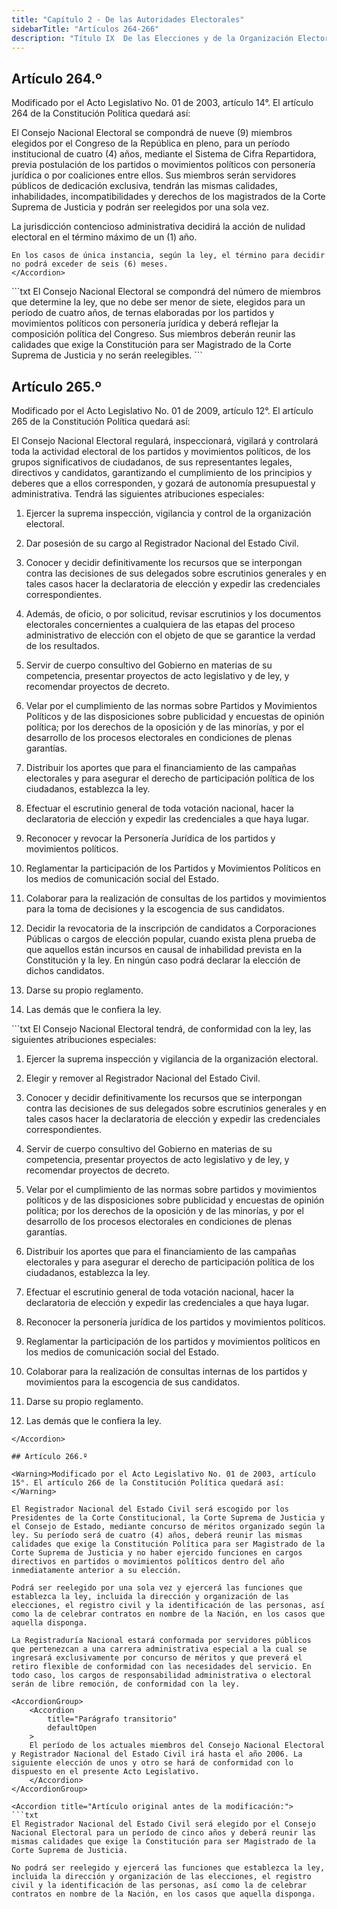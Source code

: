 ```yaml
---
title: "Capítulo 2 - De las Autoridades Electorales"
sidebarTitle: "Artículos 264-266"
description: "Título IX  De las Elecciones y de la Organización Electoral - Capítulo 2 - De las Autoridades Electorales"
---
```


## Artículo 264.º

<Warning>Modificado por el Acto Legislativo No. 01 de 2003, artículo 14°. El artículo 264 de la Constitución Política quedará así: </Warning>

El Consejo Nacional Electoral se compondrá de nueve (9) miembros elegidos por el Congreso de la República en pleno, para un período institucional de cuatro (4) años, mediante el Sistema de Cifra Repartidora, previa postulación de los partidos o movimientos políticos con personería jurídica o por coaliciones entre ellos. Sus miembros serán servidores públicos de dedicación exclusiva, tendrán las mismas calidades, inhabilidades, incompatibilidades y derechos de los magistrados de la Corte Suprema de Justicia y podrán ser reelegidos por una sola vez. 

  <AccordionGroup>
    <Accordion
        title="Parágrafo"
        defaultOpen
    >
    La jurisdicción contencioso administrativa decidirá la acción de nulidad electoral en el término máximo de un (1) año. 

    En los casos de única instancia, según la ley, el término para decidir no podrá exceder de seis (6) meses. 
    </Accordion>
</AccordionGroup>

<Accordion title="Artículo original antes de la modificación:">
```txt 
El Consejo Nacional Electoral se compondrá del número de miembros que determine la ley, que no debe ser menor de siete, elegidos para un período de cuatro años, de ternas elaboradas por los partidos y movimientos políticos con personería jurídica y deberá reflejar la composición política del Congreso. Sus miembros deberán reunir las calidades que exige la Constitución para ser Magistrado de la Corte Suprema de Justicia y no serán reelegibles. 
```
</Accordion>

## Artículo 265.º

<Warning>Modificado por el Acto Legislativo No. 01 de 2009, artículo 12°. El artículo 265 de la Constitución Política quedará así: </Warning>

El Consejo Nacional Electoral regulará, inspeccionará, vigilará y controlará toda la actividad electoral de los partidos y movimientos políticos, de los grupos significativos de ciudadanos, de sus representantes legales, directivos y candidatos, garantizando el cumplimiento de los principios y deberes que a ellos corresponden, y gozará de autonomía presupuestal y administrativa. Tendrá las siguientes atribuciones especiales:

1. Ejercer la suprema inspección, vigilancia y control de la organización electoral.

2. Dar posesión de su cargo al Registrador Nacional del Estado Civil.

3. Conocer y decidir definitivamente los recursos que se interpongan contra las decisiones de sus delegados sobre escrutinios generales y en tales casos hacer la declaratoria de elección y expedir las credenciales correspondientes.

4. Además, de oficio, o por solicitud, revisar escrutinios y los documentos electorales concernientes a cualquiera de las etapas del proceso administrativo de elección con el objeto de que se garantice la verdad de los resultados.

5. Servir de cuerpo consultivo del Gobierno en materias de su competencia, presentar proyectos de acto legislativo y de ley, y recomendar proyectos de decreto.

6. Velar por el cumplimiento de las normas sobre Partidos y Movimientos Políticos y de las disposiciones sobre publicidad y encuestas de opinión política; por los derechos de la oposición y de las minorías, y por el desarrollo de los procesos electorales en condiciones de plenas garantías. 

7. Distribuir los aportes que para el financiamiento de las campañas electorales y para asegurar el derecho de participación política de los ciudadanos, establezca la ley. 

8. Efectuar el escrutinio general de toda votación nacional, hacer la declaratoria de elección y expedir las credenciales a que haya lugar.

9. Reconocer y revocar la Personería Jurídica de los partidos y movimientos políticos.

10. Reglamentar la participación de los Partidos y Movimientos Políticos en los medios de comunicación social del Estado.

11. Colaborar para la realización de consultas de los partidos y movimientos para la toma de decisiones y la escogencia de sus candidatos.

12. Decidir la revocatoria de la inscripción de candidatos a Corporaciones Públicas o cargos de elección popular, cuando exista plena prueba de que aquellos están incursos en causal de inhabilidad prevista en la Constitución y la ley. En ningún caso podrá declarar la elección de dichos candidatos.

13. Darse su propio reglamento.

14. Las demás que le confiera la ley. 

<Accordion title="Artículo original antes de la modificación:">
```txt
El Consejo Nacional Electoral tendrá, de conformidad con la ley, las siguientes atribuciones especiales:

1. Ejercer la suprema inspección y vigilancia de la organización electoral.

2. Elegir y remover al Registrador Nacional del Estado Civil.

3. Conocer y decidir definitivamente los recursos que se interpongan contra las decisiones de sus delegados sobre escrutinios generales y en tales casos hacer la declaratoria de elección y expedir las credenciales correspondientes.

4. Servir de cuerpo consultivo del Gobierno en materias de su competencia, presentar proyectos de acto legislativo y de ley, y recomendar proyectos de decreto.

5. Velar por el cumplimiento de las normas sobre partidos y movimientos políticos y de las disposiciones sobre publicidad y encuestas de opinión política; por los derechos de la oposición y de las minorías, y por el desarrollo de los procesos electorales en condiciones de plenas garantías.

6. Distribuir los aportes que para el financiamiento de las campañas electorales y para asegurar el derecho de participación política de los ciudadanos, establezca la ley.

7. Efectuar el escrutinio general de toda votación nacional, hacer la declaratoria de elección y expedir las credenciales a que haya lugar.

8. Reconocer la personería jurídica de los partidos y movimientos políticos.

9. Reglamentar la participación de los partidos y movimientos políticos en los medios de comunicación social del Estado.

10. Colaborar para la realización de consultas internas de los partidos y movimientos para la escogencia de sus candidatos.

11. Darse su propio reglamento.

12. Las demás que le confiera la ley.
```
</Accordion>

## Artículo 266.º

<Warning>Modificado por el Acto Legislativo No. 01 de 2003, artículo 15°. El artículo 266 de la Constitución Política quedará así: </Warning>

El Registrador Nacional del Estado Civil será escogido por los Presidentes de la Corte Constitucional, la Corte Suprema de Justicia y el Consejo de Estado, mediante concurso de méritos organizado según la ley. Su período será de cuatro (4) años, deberá reunir las mismas calidades que exige la Constitución Política para ser Magistrado de la Corte Suprema de Justicia y no haber ejercido funciones en cargos directivos en partidos o movimientos políticos dentro del año inmediatamente anterior a su elección.

Podrá ser reelegido por una sola vez y ejercerá las funciones que establezca la ley, incluida la dirección y organización de las elecciones, el registro civil y la identificación de las personas, así como la de celebrar contratos en nombre de la Nación, en los casos que aquella disponga.

La Registraduría Nacional estará conformada por servidores públicos que pertenezcan a una carrera administrativa especial a la cual se ingresará exclusivamente por concurso de méritos y que preverá el retiro flexible de conformidad con las necesidades del servicio. En todo caso, los cargos de responsabilidad administrativa o electoral serán de libre remoción, de conformidad con la ley. 

<AccordionGroup>
    <Accordion
        title="Parágrafo transitorio"
        defaultOpen
    >
    El período de los actuales miembros del Consejo Nacional Electoral y Registrador Nacional del Estado Civil irá hasta el año 2006. La siguiente elección de unos y otro se hará de conformidad con lo dispuesto en el presente Acto Legislativo.
    </Accordion>
</AccordionGroup>

<Accordion title="Artículo original antes de la modificación:">
```txt 
El Registrador Nacional del Estado Civil será elegido por el Consejo Nacional Electoral para un período de cinco años y deberá reunir las mismas calidades que exige la Constitución para ser Magistrado de la Corte Suprema de Justicia.

No podrá ser reelegido y ejercerá las funciones que establezca la ley, incluida la dirección y organización de las elecciones, el registro civil y la identificación de las personas, así como la de celebrar contratos en nombre de la Nación, en los casos que aquella disponga. 
```
</Accordion>

